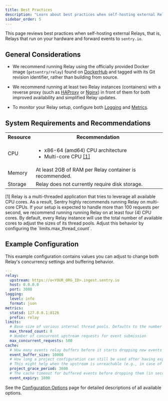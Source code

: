 ```yaml
---
title: Best Practices
description: "Learn about best practices when self-hosting external Relays."
sidebar_order: 5
---
```


This page reviews best practices when self-hosting external Relays, that is, Relays that run on your hardware and forward events to `sentry.io`.

## General Considerations

* We recommend running Relay using the officially provided Docker image (`getsentry/relay`) found on [DockerHub] and tagged with its Git revision identifier, rather than building from source.

* We recommend running at least two Relay instances (containers) with a reverse proxy (such as [HAProxy] or [Nginx]) in front of them for both improved availability and simplified Relay updates.

* To monitor your Relay setup, configure both [Logging] and [Metrics].

## System Requirements and Recommendations

<table>
  <tbody>
  <tr>
    <th>
      Resource
    </th>
    <th>
      Recommendation
    </th>
  </tr>
  <tr>
    <td>
      CPU
    </td>
    <td>
      <ul>
        <li>
          x86-64 (amd64) CPU architecture
        </li>
        <li>
          Multi-core CPU <a href="#section1">[1]</a>
        </li>
      </ul>
    </td>
  </tr>
  <tr>
    <td>
      Memory
    </td>
    <td>
      At least 2GB of RAM per Relay container is recommended.
    </td>
  </tr>
  <tr>
    <td>
      Storage
    </td>
    <td>
      Relay does not currently require disk storage.
    </td>
  </tr>
  </tbody>
</table>

<p id="section1" markdown="1"> [1] Relay is a multi-threaded application that tries to leverage all available CPU cores. As a result, Sentry highly recommends running Relay on multi-core CPUs. If your setup is expected to handle more than 100 requests per second, we recommend running running Relay on at least four (4) CPU cores.
By default, every Relay instance will use the total number of available cores to adjust the sizes of its thread pools. Adjust this behavior by configuring the `limits.max_thread_count`.
</p>

## Example Configuration

This example configuration contains values you can adjust to change both Relay's concurrency settings and buffering behavior.

```yaml
---
relay:
  upstream: https://o<YOUR_ORG_ID>.ingest.sentry.io
  host: 0.0.0.0
  port: 3000
logging:
  level: info
  format: json
metrics:
  statsd: 127.0.0.1:8126
  prefix: relay
limits:
  # Base size of various internal thread pools. Defaults to the number of logical CPU cores
  max_thread_count: 8
  # Number of concurrent upstream requests for event submission
  max_concurrent_requests: 500
cache:
  # How many events relay buffers before it starts dropping new events
  event_buffer_size: 10000
  # How long a project configuration can still be used after having expired (in seconds).
  # This might help when the upstream is unreachable (e.g., in case of network issues).
  project_grace_period: 3600
  # The cache timeout for buffered events before dropping them (in seconds)
  event_expiry: 1800
```

See the [Configuration Options] page for detailed descriptions of all available options.

[metrics]: /meta/relay/metrics/
[logging]: /meta/relay/#logging-and-healthcheck
[dockerhub]: https://hub.docker.com/r/getsentry/relay/
[haproxy]: https://www.haproxy.org/
[nginx]: https://nginx.org
[configuration options]: /meta/relay/options/

